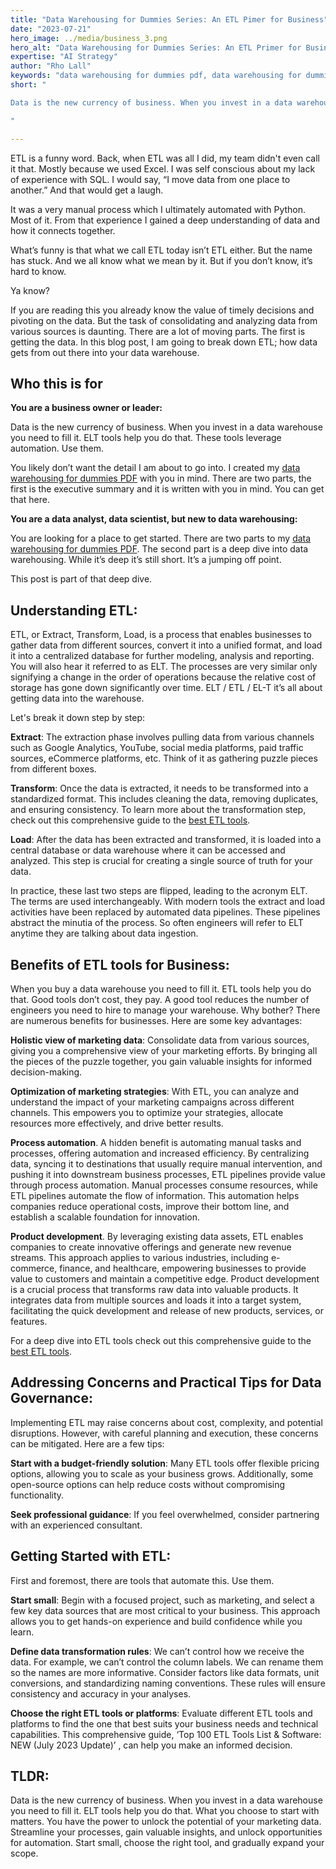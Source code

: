 ```yaml
---
title: "Data Warehousing for Dummies Series: An ETL Pimer for Business"
date: "2023-07-21"
hero_image: ../media/business_3.png
hero_alt: "Data Warehousing for Dummies Series: An ETL Primer for Business"
expertise: "AI Strategy"
author: "Rho Lall"
keywords: "data warehousing for dummies pdf, data warehousing for dummies, data warehouse for dummies, cloud data warehousing for dummies"
short: "

Data is the new currency of business. When you invest in a data warehouse you need to fill it. ELT tools help you do that. These tools leverage automation. Use them.

"

---
```


ETL is a funny word. Back, when ETL was all I did, my team didn't even call it that. Mostly because we used Excel. I was self conscious about my lack of experience with SQL. I would say, “I move data from one place to another.” And that would get a laugh.

It was a very manual process which I ultimately automated with Python. Most of it. From that experience I gained a deep understanding of data and how it connects together. 

What’s funny is that what we call ETL today isn’t ETL either. But the name has stuck. And we all know what we mean by it. But if you don’t know, it’s hard to know.

Ya know?


If you are reading this you already know the value of timely decisions and pivoting on the data. But the task of consolidating and analyzing data from various sources is daunting. There are a lot of moving parts. The first is getting the data. In this blog post, I am going to break down ETL; how data gets from out there into your data warehouse.


## Who this is for


**You are a business owner or leader:**

Data is the new currency of business. When you invest in a data warehouse you need to fill it. ELT tools help you do that. These tools leverage automation. Use them.

You likely don’t want the detail I am about to go into. I created my [data warehousing for dummies PDF](/thoughts/data-warehousing-for-dummies-pdf) with you in mind. There are two parts, the first is the executive summary and it is written with you in mind. You can get that here. 


**You are a data analyst, data scientist, but new to data warehousing:**

You are looking for a place to get started. There are two parts to my [data warehousing for dummies PDF](/thoughts/data-warehousing-for-dummies-pdf). The second part is a deep dive into data warehousing. While it’s deep it’s still short. It’s a jumping off point.

This post is part of that deep dive.



## Understanding ETL:

ETL, or Extract, Transform, Load, is a process that enables businesses to gather data from different sources, convert it into a unified format, and load it into a centralized database for further modeling, analysis and reporting. You will also hear it referred to as ELT. The processes are very similar only signifying a change in the order of operations because the relative cost of storage has gone down significantly over time. ELT / ETL / EL-T it’s all about getting data into the warehouse.

Let's break it down step by step:

**Extract**: The extraction phase involves pulling data from various channels such as Google Analytics, YouTube, social media platforms, paid traffic sources, eCommerce platforms, etc. Think of it as gathering puzzle pieces from different boxes.

**Transform**: Once the data is extracted, it needs to be transformed into a standardized format. This includes cleaning the data, removing duplicates, and ensuring consistency. To learn more about the transformation step, check out this comprehensive guide to the [best ETL tools](https://portable.io/learn/best-etl-tools).

**Load**: After the data has been extracted and transformed, it is loaded into a central database or data warehouse where it can be accessed and analyzed. This step is crucial for creating a single source of truth for your data.

In practice, these last two steps are flipped, leading to the acronym ELT. The terms are used interchangeably. With modern tools the extract and load activities have been replaced by automated data pipelines. These pipelines abstract the minutia of the process. So often engineers will refer to ELT anytime they are talking about data ingestion.


## Benefits of ETL tools for Business:

When you buy a data warehouse you need to fill it. ETL tools help you do that. Good tools don’t cost, they pay. A good tool reduces the number of engineers you need to hire to manage your warehouse. Why bother? There are numerous benefits for businesses. Here are some key advantages:

**Holistic view of marketing data**: Consolidate data from various sources, giving you a comprehensive view of your marketing efforts. By bringing all the pieces of the puzzle together, you gain valuable insights for informed decision-making.

**Optimization of marketing strategies**: With ETL, you can analyze and understand the impact of your marketing campaigns across different channels. This empowers you to optimize your strategies, allocate resources more effectively, and drive better results.

**Process automation**. A hidden benefit is automating manual tasks and processes, offering automation and increased efficiency. By centralizing data, syncing it to destinations that usually require manual intervention, and pushing it into downstream business processes, ETL pipelines provide value through process automation. Manual processes consume resources, while ETL pipelines automate the flow of information. This automation helps companies reduce operational costs, improve their bottom line, and establish a scalable foundation for innovation.

**Product development**. By leveraging existing data assets, ETL enables companies to create innovative offerings and generate new revenue streams. This approach applies to various industries, including e-commerce, finance, and healthcare, empowering businesses to provide value to customers and maintain a competitive edge. Product development is a crucial process that transforms raw data into valuable products. It integrates data from multiple sources and loads it into a target system, facilitating the quick development and release of new products, services, or features.

For a deep dive into ETL tools check out this comprehensive guide to the [best ETL tools](https://portable.io/learn/best-etl-tools).


## Addressing Concerns and Practical Tips for Data Governance:

Implementing ETL may raise concerns about cost, complexity, and potential disruptions. However, with careful planning and execution, these concerns can be mitigated. Here are a few tips:

**Start with a budget-friendly solution**: Many ETL tools offer flexible pricing options, allowing you to scale as your business grows. Additionally, some open-source options can help reduce costs without compromising functionality.

**Seek professional guidance**: If you feel overwhelmed, consider partnering with an experienced consultant. 


## Getting Started with ETL:

First and foremost, there are tools that automate this. Use them.

**Start small**: Begin with a focused project, such as marketing, and select a few key data sources that are most critical to your business. This approach allows you to get hands-on experience and build confidence while you learn.

**Define data transformation rules**: We can’t control how we receive the data. For example, we can’t control the column labels. We can rename them so the names are more informative. Consider factors like data formats, unit conversions, and standardizing naming conventions. These rules will ensure consistency and accuracy in your analyses. 

**Choose the right ETL tools or platforms**: Evaluate different ETL tools and platforms to find the one that best suits your business needs and technical capabilities. This comprehensive guide, ‘Top 100 ETL Tools List & Software: NEW (July 2023 Update)’  , can help you make an informed decision.


## TLDR:

Data is the new currency of business. When you invest in a data warehouse you need to fill it. ELT tools help you do that. What you choose to start with matters. You have the power to unlock the potential of your marketing data. Streamline your processes, gain valuable insights, and unlock opportunities for automation. Start small, choose the right tool, and gradually expand your scope.
